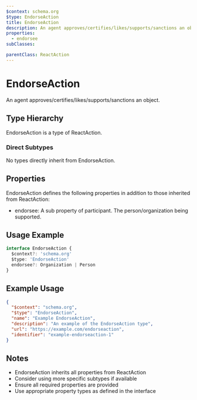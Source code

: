 ```yaml
---
$context: schema.org
$type: EndorseAction
title: EndorseAction
description: An agent approves/certifies/likes/supports/sanctions an object.
properties:
  - endorsee
subClasses:

parentClass: ReactAction
---
```


# EndorseAction

An agent approves/certifies/likes/supports/sanctions an object.

## Type Hierarchy

EndorseAction is a type of ReactAction.

### Direct Subtypes

No types directly inherit from EndorseAction.

## Properties

EndorseAction defines the following properties in addition to those inherited from ReactAction:

- endorsee: A sub property of participant. The person/organization being supported.

## Usage Example

```typescript
interface EndorseAction {
  $context?: 'schema.org'
  $type: 'EndorseAction'
  endorsee?: Organization | Person
}
```

## Example Usage

```json
{
  "$context": "schema.org",
  "$type": "EndorseAction",
  "name": "Example EndorseAction",
  "description": "An example of the EndorseAction type",
  "url": "https://example.com/endorseaction",
  "identifier": "example-endorseaction-1"
}
```

## Notes

- EndorseAction inherits all properties from ReactAction
- Consider using more specific subtypes if available
- Ensure all required properties are provided
- Use appropriate property types as defined in the interface
